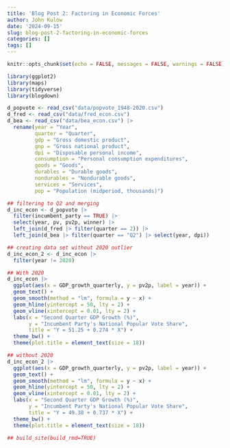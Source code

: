 ```yaml
---
title: 'Blog Post 2: Factoring in Economic Forces'
author: John Kulow
date: '2024-09-15'
slug: blog-post-2-factoring-in-economic-forces
categories: []
tags: []
---
```




```r
knitr::opts_chunk$set(echo = FALSE, messages = FALSE, warnings = FALSE)
```

```r
library(ggplot2)
library(maps)
library(tidyverse)
library(blogdown)
```

```r
d_popvote <- read_csv("data/popvote_1948-2020.csv")
d_fred <- read_csv("data/fred_econ.csv")
d_bea <- read_csv("data/bea_econ.csv") |> 
  rename(year = "Year",
         quarter = "Quarter", 
         gdp = "Gross domestic product", 
         gnp = "Gross national product", 
         dpi = "Disposable personal income", 
         consumption = "Personal consumption expenditures", 
         goods = "Goods", 
         durables = "Durable goods", 
         nondurables = "Nondurable goods", 
         services = "Services", 
         pop = "Population (midperiod, thousands)")
```

```r
## filtering to Q2 and merging
d_inc_econ <- d_popvote |> 
  filter(incumbent_party == TRUE) |> 
  select(year, pv, pv2p, winner) |> 
  left_join(d_fred |> filter(quarter == 2)) |> 
  left_join(d_bea |> filter(quarter == "Q2") |> select(year, dpi))

## creating data set without 2020 outlier
d_inc_econ_2 <- d_inc_econ |>
  filter(year != 2020)
```

```r
## With 2020
d_inc_econ |> 
  ggplot(aes(x = GDP_growth_quarterly, y = pv2p, label = year)) + 
  geom_text() + 
  geom_smooth(method = "lm", formula = y ~ x) +
  geom_hline(yintercept = 50, lty = 2) + 
  geom_vline(xintercept = 0.01, lty = 2) + 
  labs(x = "Second Quarter GDP Growth (%)", 
       y = "Incumbent Party's National Popular Vote Share", 
       title = "Y = 51.25 + 0.274 * X") + 
  theme_bw() + 
  theme(plot.title = element_text(size = 18))

## without 2020
d_inc_econ_2 |> 
  ggplot(aes(x = GDP_growth_quarterly, y = pv2p, label = year)) + 
  geom_text() + 
  geom_smooth(method = "lm", formula = y ~ x) +
  geom_hline(yintercept = 50, lty = 2) + 
  geom_vline(xintercept = 0.01, lty = 2) + 
  labs(x = "Second Quarter GDP Growth (%)", 
       y = "Incumbent Party's National Popular Vote Share", 
       title = "Y = 49.38 + 0.737 * X") + 
  theme_bw() + 
  theme(plot.title = element_text(size = 18))
```





```r
## build_site(build_rmd=TRUE)
```





























